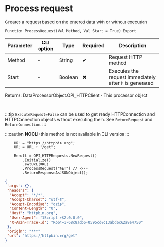 ﻿---
sidebar_position: 1
description: Process request  and other functions to work with HTTP-client in the Open Integration Package, a free open-source integration library for 1C:Enterprise 8, OneScript and CLI
keywords: [1C, 1С, 1С:Enterprise, 1С:Enterprise 8.3, API, Integration, Services, Exchange, OneScript, CLI, HTTP-client]
---


# Process request 
 Creates a request based on the entered data with or without execution



`Function ProcessRequest(Val Method, Val Start = True) Export`

  | Parameter | CLI option | Type | Required | Description |
  |-|-|-|-|-|
  | Method | - | String | &#x2714; | Request HTTP method |
  | Start | - | Boolean | &#x2716; | Executes the request immediately after it is generated |

  
  Returns:  DataProcessorObject.OPI_HTTPClient - This processor object

<br/>

:::tip
`ExecuteRequest=False` can be used to get ready HTTPConnection and HTTPConnection objects without executing them. See `ReturnRequest` and `ReturnConnection`.
:::

:::caution
**NOCLI:** this method is not available in CLI version
:::
<br/>


```bsl title="1C:Enterprise/OneScript code example"
    URL = "https://httpbin.org";
    URL = URL + "/get";

    Result = OPI_HTTPRequests.NewRequest()
        .Initialize()
        .SetURL(URL)
        .ProcessRequest("GET") // <---
        .ReturnResponseAsJSONObject();
```
 



```json title="Result"
{
 "args": {},
 "headers": {
  "Accept": "*/*",
  "Accept-Charset": "utf-8",
  "Accept-Encoding": "gzip",
  "Content-Length": "0",
  "Host": "httpbin.org",
  "User-Agent": "1Script v$2.0.0.0",
  "X-Amzn-Trace-Id": "Root=1-68c8adb6-0595cd6c13abd6c62a8e4750"
 },
 "origin": "***",
 "url": "https://httpbin.org/get"
}
```
